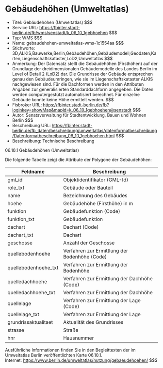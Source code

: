 # Gebäudehöhen (Umweltatlas)
- Titel: Gebäudehöhen (Umweltatlas) $$$
- Service URL: https://fbinter.stadt-berlin.de/fb/wms/senstadt/k_06_10_1gebhoehen $$$
- Typ: WMS $$$
- Name: gebaudehohen-umweltatlas-wms-1c1554aa $$$
- Stichworte: 3D,ALKIS,Bauwerke,Berlin,Gebäudehöhen,Gebäudemodell,Geodaten,Karten,Liegenschaftskataster,LoD2,Umweltatlas $$$
- Anmerkung: Der Datensatz stellt die Gebäudehöhen (Firsthöhen) auf der Grundlage der dreidimensionalen Gebäudemodelle des Landes Berlin im Level of Detail 2 (LoD2) dar. Die Grundrisse der Gebäude entsprechen genau den Gebäudeumringen, wie sie im Liegenschaftskataster ALKIS nachgewiesen sind. Für die Dachformen werden in den Attributen Angaben zur generalisierten Standarddachform angegeben. Die Daten werden computergestützt automatisiert berechnet. Für einzelne Gebäude konnte keine Höhe ermittelt werden. $$$
- Fisbroker URL: https://fbinter.stadt-berlin.de/fb?loginkey=showMap&mapId=k_06_10_1gebhoehen@senstadt $$$
- Autor: Senatsverwaltung für Stadtentwicklung, Bauen und Wohnen Berlin $$$
- Beschreibung URL: https://fbinter.stadt-berlin.de/fb_daten/beschreibung/umweltatlas/datenformatbeschreibung/Datenformatbeschreibung_06_10_1gebhoehen.html $$$
- Beschreibung: Technische Beschreibung 

06.10.1 Gebäudehöhen (Umweltatlas)

Die folgende Tabelle zeigt die Attribute der Polygone der Gebäudehöhen:

| **Feldname**          | **Beschreibung**                              |
| --------------------- | --------------------------------------------- |
| gml\_id               | Objektidentifikator (GML-Id)                  |
| role\_txt             | Gebäude oder Bauteil                          |
| name                  | Bezeichnung des Gebäudes                      |
| hoehe                 | Gebäudehöhe (Firsthöhe) in m                  |
| funktion              | Gebäudefunktion (Code)                        |
| funktion\_txt         | Gebäudefunktion                               |
| dachart               | Dachart (Code)                                |
| dachart\_txt          | Dachart                                       |
| geschosse             | Anzahl der Geschosse                          |
| quellebodenhoehe      | Verfahren zur Ermittlung der Bodenhöhe (Code) |
| quellebodenhoehe\_txt | Verfahren zur Ermittlung der Bodenhöhe        |
| quelledachhoehe       | Verfahren zur Ermittlung der Dachhöhe (Code)  |
| quelledachhoehe\_txt  | Verfahren zur Ermittlung der Dachhöhe         |
| quellelage            | Verfahren zur Ermittlung der Lage (Code)      |
| quellelage\_txt       | Verfahren zur Ermittlung der Lage             |
| grundrissaktualitaet  | Aktualität des Grundrisses                    |
| strasse               | Straße                                        |
| hnr                   | Hausnummer                                    |

Ausführliche Informationen finden Sie in den Begleittexten der im Umweltatlas Berlin veröffentlichten Karte 06.10.1.  
Internet: https://www.berlin.de/umweltatlas/nutzung/gebaeudehoehen/ $$$
